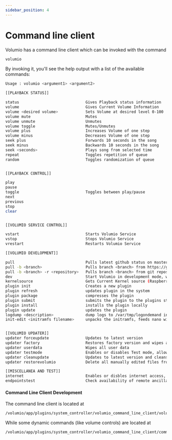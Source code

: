 ```yaml
---
sidebar_position: 4
---
```


# Command line client

Volumio has a command line client which can be invoked with the command

```bash
volumio
```


By invoking it, you'll see the help output with a list of the available commands:

```bash
Usage : volumio <argument1> <argument2>

[[PLAYBACK STATUS]]

status                             Gives Playback status information
volume                             Gives Current Volume Information
volume <desired volume>            Sets Volume at desired level 0-100
volume mute                        Mutes
volume unmute                      Unmutes
volume toggle                      Mutes/Unmutes
volume plus                        Increases Volume of one step
volume minus                       Decreases Volume of one step
seek plus                          Forwards 10 seconds in the song
seek minus                         Backwards 10 seconds in the song
seek <seconds>                     Plays song from selected time
repeat                             Toggles repetition of queue
random                             Toggles randomization of queue


[[PLAYBACK CONTROL]]

play
pause
toggle                             Toggles between play/pause
next
previous
stop
clear


[[VOLUMIO SERVICE CONTROL]]

vstart                             Starts Volumio Service
vstop                              Stops Volumio Service
vrestart                           Restarts Volumio Service

[[VOLUMIO DEVELOPMENT]]

pull                               Pulls latest github status on master from https://github.com/volumio/Volumio2.git
pull -b <branch>                   Pulls branch <branch> from https://github.com/volumio/Volumio2.git
pull -b <branch> -r <repository>   Pulls branch <branch> from git repository <repository>
dev                                Start Volumio in development mode, with Nodemon and Remote Debugger
kernelsource                       Gets Current Kernel source (Raspberry PI only)
plugin init                        Creates a new plugin
plugin refresh                     updates plugin in the system
plugin package                     compresses the plugin
plugin submit                      submits the plugin to the plugins store
plugin install                     installs the plugin locally
plugin update                      updates the plugin
logdump <description>              dump logs to /var/tmp/logondemand instead of uploading
init-edit <initramfs filename>     unpacks the initramfs, feeds nano with the init script and upon nano exit, rebuilds initramfs


[[VOLUMIO UPDATER]]
updater forceupdate                Updates to latest version
updater factory                    Restores factory version and wipes all user data
updater userdata                   Wipes all user data
updater testmode                   Enables or disables Test mode, allowing to receive beta builds
updater cleanupdate                Updates to latest version and cleans user data, allowing a start like a newly flashed image
updater restorevolumio             Delete all manually edited files from /volumio folder, restoring a pristine volumio core system

[[MISCELLANEA AND TEST]]
internet                           Enables or disbles internet access, accepted commands: on | off
endpointstest                      Check availability of remote ancillary cloud endpoints
```
#### Command Line Client Development

The command line client is located at

```
/volumio/app/plugins/system_controller/volumio_command_line_client/volumio.sh
```

While some dynamic commands (like volume controls) are located at

```
/volumio/app/plugins/system_controller/volumio_command_line_client/commands
```
